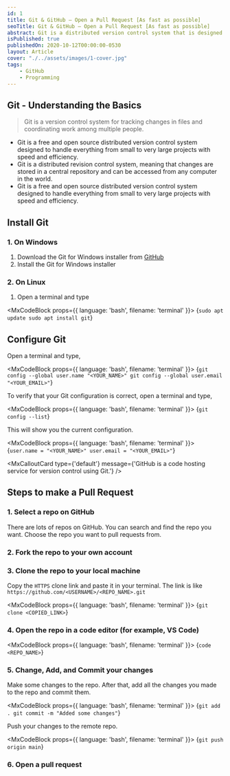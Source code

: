 ```yaml
---
id: 1
title: Git & GitHub — Open a Pull Request [As fast as possible]
seoTitle: Git & GitHub — Open a Pull Request [As fast as possible]
abstract: Git is a distributed version control system that is designed to be fast and scalable. Pull requests are a way to request changes to a project.
isPublished: true
publishedOn: 2020-10-12T00:00:00-0530
layout: Article
cover: "./../assets/images/1-cover.jpg"
tags:
    - GitHub
    - Programming
---
```


## Git - Understanding the Basics

> Git is a version control system for tracking changes in files and coordinating work among multiple people.

- Git is a free and open source distributed version control system designed to handle everything from small to very large projects with speed and efficiency.
- Git is a distributed revision control system, meaning that changes are stored in a central repository and can be accessed from any computer in the world.
- Git is a free and open source distributed version control system designed to handle everything from small to very large projects with speed and efficiency.

## Install Git

### 1. On Windows

1. Download the Git for Windows installer from [GitHub]()
2. Install the Git for Windows installer

### 2. On Linux

1. Open a terminal and type

<MxCodeBlock props={{ language: 'bash', filename: 'terminal' }}>
{`sudo apt update
sudo apt install git`}
</MxCodeBlock>


## Configure Git

Open a terminal and type,

<MxCodeBlock props={{ language: 'bash', filename: 'terminal' }}>
{`git config --global user.name "<YOUR_NAME>"
git config --global user.email "<YOUR_EMAIL>"`}
</MxCodeBlock>

To verify that your Git configuration is correct, open a terminal and type,

<MxCodeBlock props={{ language: 'bash', filename: 'terminal' }}>
{`git config --list`}
</MxCodeBlock>

This will show you the current configuration.

<MxCodeBlock props={{ language: 'bash', filename: 'terminal' }}>
{`user.name = "<YOUR_NAME>"
user.email = "<YOUR_EMAIL>"`}
</MxCodeBlock>


<MxCalloutCard
type={'default'}
message={'GitHub is a code hosting service for version control using Git.'}
/>

## Steps to make a Pull Request

### 1. Select a repo on GitHub

There are lots of repos on GitHub. You can search and find the repo you want. Choose the repo you want to pull requests from.

### 2. Fork the repo to your own account

<MxImage alt="Fork" src="./../assets/images/1-fork.jpg" orientation="horizontal" size="half" />

### 3. Clone the repo to your local machine

<MxImage alt="Clone" src="./../assets/images/1-clone.jpg" orientation="horizontal" size="half" />

Copy the `HTTPS` clone link and paste it in your terminal. The link is like `https://github.com/<USERNAME>/<REPO_NAME>.git`

<MxCodeBlock props={{ language: 'bash', filename: 'terminal' }}>
{`git clone <COPIED_LINK>`}
</MxCodeBlock>


### 4. Open the repo in a code editor (for example, VS Code)

<MxCodeBlock props={{ language: 'bash', filename: 'terminal' }}>
{`code <REPO_NAME>`}
</MxCodeBlock>


### 5. Change, Add, and Commit your changes

Make some changes to the repo. After that, add all the changes you made to the repo and commit them.

<MxCodeBlock props={{ language: 'bash', filename: 'terminal' }}>
{`git add .
git commit -m "Added some changes"`}
</MxCodeBlock>


Push your changes to the remote repo.

<MxCodeBlock props={{ language: 'bash', filename: 'terminal' }}>
{`git push origin main`}
</MxCodeBlock>


### 6. Open a pull request

<MxImage alt="initiate PR" src="./../assets/images/1-initiate-pr.jpg" orientation="horizontal" size="full" />

<MxImage alt="confirm the changes" src="./../assets/images/1-confirm-the-changes.jpg" orientation="horizontal" size="full" />

<MxImage alt="PR description" src="./../assets/images/1-pr-description.jpg" orientation="horizontal" size="full" />
